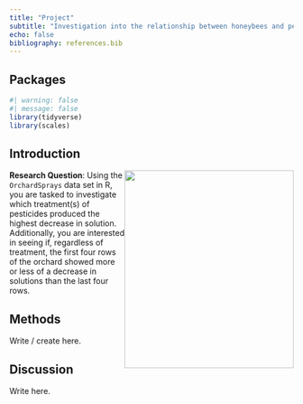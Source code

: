 ```yaml
---
title: "Project"
subtitle: "Investigation into the relationship between honeybees and pesticides on orchards"
echo: false
bibliography: references.bib
---
```


## Packages 

```r
#| warning: false
#| message: false
library(tidyverse)
library(scales)
```

## Introduction

![](images/orchard.jpg){style="float: right;" fig-align="center" width="300" height="350"}



**Research Question**: Using the `OrchardSprays` data set in R, you are tasked to investigate which treatment(s) of pesticides produced the highest decrease in solution. Additionally, you are interested in seeing if, regardless of treatment, the first four rows of the orchard showed more or less of a decrease in solutions than the last four rows. 

## Methods 

Write / create here.

## Discussion

Write here.



